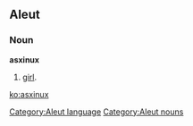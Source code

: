 ==Aleut==

===Noun===
'''asxinux'''

# [[girl]].

[[Category:Aleut language]]
[[Category:Aleut nouns]]

[[ko:asxinux]]
